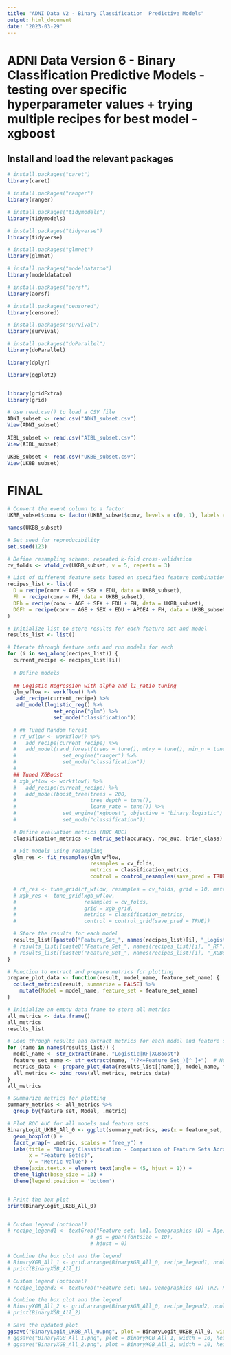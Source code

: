 ```yaml
---
title: "ADNI Data V2 - Binary Classification  Predictive Models"
output: html_document
date: "2023-03-29"
---
```


# ADNI Data Version 6 - Binary Classification Predictive Models - testing over specific hyperparameter values + trying multiple recipes for best model - xgboost

## Install and load the relevant packages

```r

# install.packages("caret")
library(caret)

# install.packages("ranger")
library(ranger)

# install.packages("tidymodels")
library(tidymodels)

# install.packages("tidyverse")
library(tidyverse)

# install.packages("glmnet")
library(glmnet)

# install.packages("modeldatatoo")
library(modeldatatoo)

# install.packages("aorsf")
library(aorsf)

# install.packages("censored")
library(censored)

# install.packages("survival")
library(survival)

# install.packages("doParallel")
library(doParallel)

library(dplyr)

library(ggplot2)


library(gridExtra)
library(grid)

```

```r
# Use read.csv() to load a CSV file
ADNI_subset <- read.csv("ADNI_subset.csv")
View(ADNI_subset)
     
AIBL_subset <- read.csv("AIBL_subset.csv")
View(AIBL_subset)

UKBB_subset <- read.csv("UKBB_subset.csv")
View(UKBB_subset)
```

# FINAL

```r

# Convert the event column to a factor
UKBB_subset$conv <- factor(UKBB_subset$conv, levels = c(0, 1), labels = c("No AD", "AD"))

names(UKBB_subset)

# Set seed for reproducibility
set.seed(123)

# Define resampling scheme: repeated k-fold cross-validation
cv_folds <- vfold_cv(UKBB_subset, v = 5, repeats = 3)

# List of different feature sets based on specified feature combinations
recipes_list <- list(
  D = recipe(conv ~ AGE + SEX + EDU, data = UKBB_subset),
  Fh = recipe(conv ~ FH, data = UKBB_subset),
  DFh = recipe(conv ~ AGE + SEX + EDU + FH, data = UKBB_subset),
  DGFh = recipe(conv ~ AGE + SEX + EDU + APOE4 + FH, data = UKBB_subset)
)

# Initialize list to store results for each feature set and model
results_list <- list()

```

```r
# Iterate through feature sets and run models for each
for (i in seq_along(recipes_list)) {
  current_recipe <- recipes_list[[i]]
  
  # Define models
  
  ## Logistic Regression with alpha and l1_ratio tuning
  glm_wflow <- workflow() %>% 
   add_recipe(current_recipe) %>% 
   add_model(logistic_reg() %>% 
               set_engine("glm") %>% 
               set_mode("classification"))

  # ## Tuned Random Forest
  # rf_wflow <- workflow() %>% 
  #   add_recipe(current_recipe) %>%
  #   add_model(rand_forest(trees = tune(), mtry = tune(), min_n = tune()) %>% 
  #               set_engine("ranger") %>% 
  #               set_mode("classification"))
  # 
  ## Tuned XGBoost
  # xgb_wflow <- workflow() %>%
  #   add_recipe(current_recipe) %>%
  #   add_model(boost_tree(trees = 200, 
  #                        tree_depth = tune(), 
  #                        learn_rate = tune()) %>%
  #               set_engine("xgboost", objective = "binary:logistic") %>%
  #               set_mode("classification"))

  # Define evaluation metrics (ROC AUC)
  classification_metrics <- metric_set(accuracy, roc_auc, brier_class)

  # Fit models using resampling
  glm_res <- fit_resamples(glm_wflow, 
                           resamples = cv_folds, 
                           metrics = classification_metrics, 
                           control = control_resamples(save_pred = TRUE))
  
  # rf_res <- tune_grid(rf_wflow, resamples = cv_folds, grid = 10, metrics = classification_metrics, control = control_grid(save_pred = TRUE))
  # xgb_res <- tune_grid(xgb_wflow, 
  #                      resamples = cv_folds, 
  #                      grid = xgb_grid, 
  #                      metrics = classification_metrics, 
  #                      control = control_grid(save_pred = TRUE))

  # Store the results for each model
  results_list[[paste0("Feature_Set_", names(recipes_list)[i], "_Logistic")]] <- glm_res
  # results_list[[paste0("Feature_Set_", names(recipes_list)[i], "_RF")]] <- rf_res
  # results_list[[paste0("Feature_Set_", names(recipes_list)[i], "_XGBoost")]] <- xgb_res
}

```

```r
# Function to extract and prepare metrics for plotting
prepare_plot_data <- function(result, model_name, feature_set_name) {
  collect_metrics(result, summarize = FALSE) %>%
    mutate(Model = model_name, feature_set = feature_set_name)
}

# Initialize an empty data frame to store all metrics
all_metrics <- data.frame()
all_metrics
results_list

# Loop through results and extract metrics for each model and feature set
for (name in names(results_list)) {
  model_name <- str_extract(name, "Logistic|RF|XGBoost")
  feature_set_name <- str_extract(name, "(?<=Feature_Set_)[^_]+")  # Now use the name directly as 'Feature_Set_D', 'Feature_Set_DF', etc.
  metrics_data <- prepare_plot_data(results_list[[name]], model_name, feature_set_name)
  all_metrics <- bind_rows(all_metrics, metrics_data)
}
all_metrics

# Summarize metrics for plotting
summary_metrics <- all_metrics %>%
  group_by(feature_set, Model, .metric)

# Plot ROC AUC for all models and feature sets
BinaryLogit_UKBB_All_0 <- ggplot(summary_metrics, aes(x = feature_set, y = .estimate, fill = Model)) +
  geom_boxplot() +
  facet_wrap(~ .metric, scales = "free_y") +
  labs(title = "Binary Classification - Comparison of Feature Sets Across Best Model - UKBB", 
       x = "Feature Set(s)", 
       y = "Metric Value") +
  theme(axis.text.x = element_text(angle = 45, hjust = 1)) + 
  theme_light(base_size = 13) + 
  theme(legend.position = 'bottom')


# Print the box plot
print(BinaryLogit_UKBB_All_0)


# Custom legend (optional)
# recipe_legend1 <- textGrob("Feature set: \n1. Demographics (D) = Age, Gender, Education \n2. Family History (Fh) = Mother or Father had Alzheimer's \n3. Genetics (G) = APOE4 \n4. Cognitive Tests (C) = MMSE, mPACCtrailsB \n", 
                           # gp = gpar(fontsize = 10), 
                           # hjust = 0)

# Combine the box plot and the legend
# BinaryXGB_All_1 <- grid.arrange(BinaryXGB_All_0, recipe_legend1, ncol = 1, heights = c(3, 1))
# print(BinaryXGB_All_1)

# Custom legend (optional)
# recipe_legend2 <- textGrob("Feature set: \n1. Demographics (D) \n2. Family History (Fh) \n3. Demographics + Family History (DFh) \n4. Demographics + Genetics + Family History (DGFh) \n5. Demographics + Genetics + Cognition + Family History (DGCFh) \n6. Demographics + Genetics + Cognition (DGC) \n", gp = gpar(fontsize = 10), hjust = 0)

# Combine the box plot and the legend
# BinaryXGB_All_2 <- grid.arrange(BinaryXGB_All_0, recipe_legend2, ncol = 1, heights = c(3, 1))
# print(BinaryXGB_All_2)

# Save the updated plot
ggsave("BinaryLogit_UKBB_All_0.png", plot = BinaryLogit_UKBB_All_0, width = 10, height = 10)
# ggsave("BinaryXGB_All_1.png", plot = BinaryXGB_All_1, width = 10, height = 10)
# ggsave("BinaryXGB_All_2.png", plot = BinaryXGB_All_2, width = 10, height = 10)

```
